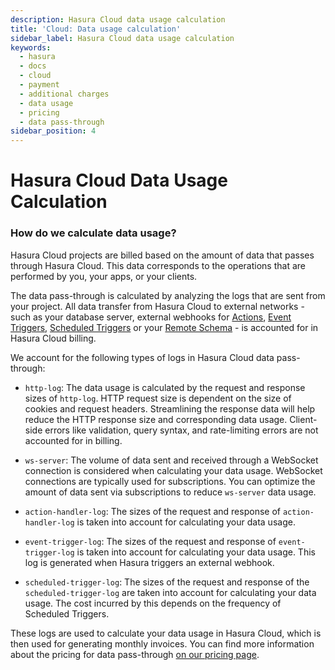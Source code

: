 ```yaml
---
description: Hasura Cloud data usage calculation
title: 'Cloud: Data usage calculation'
sidebar_label: Hasura Cloud data usage calculation
keywords:
  - hasura
  - docs
  - cloud
  - payment
  - additional charges
  - data usage
  - pricing
  - data pass-through
sidebar_position: 4
---
```



# Hasura Cloud Data Usage Calculation

### How do we calculate data usage?

Hasura Cloud projects are billed based on the amount of data that passes through Hasura Cloud. This data corresponds to
the operations that are performed by you, your apps, or your clients.

The data pass-through is calculated by analyzing the logs that are sent from your project. All data transfer from Hasura
Cloud to external networks - such as your database server, external webhooks for [Actions](/actions/index.mdx),
[Event Triggers](/event-triggers/index.mdx), [Scheduled Triggers](/scheduled-triggers/index.mdx) or your
[Remote Schema](/remote-schemas/index.mdx) - is accounted for in Hasura Cloud billing.

We account for the following types of logs in Hasura Cloud data pass-through:

- `http-log`: The data usage is calculated by the request and response sizes of `http-log`. HTTP request size is
  dependent on the size of cookies and request headers. Streamlining the response data will help reduce the HTTP
  response size and corresponding data usage. Client-side errors like validation, query syntax, and rate-limiting errors
  are not accounted for in billing.

- `ws-server`: The volume of data sent and received through a WebSocket connection is considered when calculating your
  data usage. WebSocket connections are typically used for subscriptions. You can optimize the amount of data sent via
  subscriptions to reduce `ws-server` data usage.

- `action-handler-log`: The sizes of the request and response of `action-handler-log` is taken into account for
  calculating your data usage.

- `event-trigger-log`: The sizes of the request and response of `event-trigger-log` is taken into account for
  calculating your data usage. This log is generated when Hasura triggers an external webhook.

- `scheduled-trigger-log`: The sizes of the request and response of the `scheduled-trigger-log` are taken into account
  for calculating your data usage. The cost incurred by this depends on the frequency of Scheduled Triggers.

These logs are used to calculate your data usage in Hasura Cloud, which is then used for generating monthly invoices.
You can find more information about the pricing for data pass-through [on our pricing page](https://hasura.io/pricing/).
